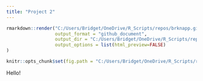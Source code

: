 ```yaml
---
title: "Project 2"
---
```


```r
rmarkdown::render("C:/Users/Bridget/OneDrive/R_Scripts/repos/brknapp.github.io/_Rmd/2022-07-09-project2-blog-post.Rmd",
                  output_format = "github_document",
                  output_dir = "C:/Users/Bridget/OneDrive/R_Scripts/repos/brknapp.github.io/_posts/",
                  output_options = list(html_preview=FALSE) 
)
```

```r
knitr::opts_chunk$set(fig.path = "C:/Users/Bridget/OneDrive/R_Scripts/repos/brknapp.github.io/images")
```

Hello!